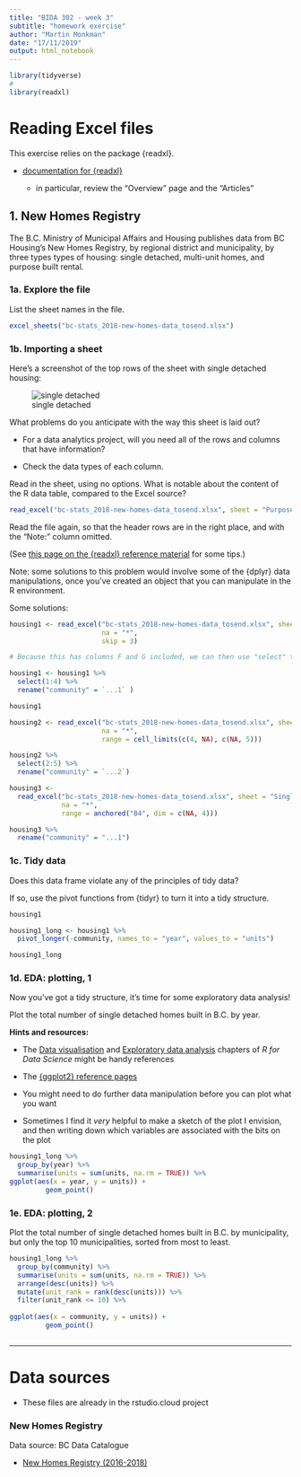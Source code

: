 ```yaml
---
title: "BIDA 302 - week 3"
subtitle: "homework exercise"
author: "Martin Monkman"
date: "17/11/2019"
output: html_notebook
---
```


```r

library(tidyverse)
#
library(readxl)

```

# Reading Excel files

This exercise relies on the package {readxl}. 

* [documentation for {readxl}](https://readxl.tidyverse.org/)

  - in particular, review the "Overview" page and the "Articles"
  


## 1. New Homes Registry

The B.C. Ministry of Municipal Affairs and Housing publishes data from BC Housing's New Homes Registry, by regional district and municipality, by three types types of housing: single detached, multi-unit homes, and purpose built rental.


### 1a. Explore the file

List the sheet names in the file. 

```r

excel_sheets("bc-stats_2018-new-homes-data_tosend.xlsx")

```


### 1b. Importing a sheet

Here's a screenshot of the top rows of the sheet with single detached housing:

![single detached](newhomes_single_excel.JPG)

What problems do you anticipate with the way this sheet is laid out? 

* For a data analytics project, will you need all of the rows and columns that have information?

* Check the data types of each column.

Read in the sheet, using no options. What is notable about the content of the R data table, compared to the Excel source?


```r

read_excel("bc-stats_2018-new-homes-data_tosend.xlsx", sheet = "Purpose Built Rental")

```

Read the file again, so that the header rows are in the right place, and with the "Note:" column omitted.

(See [this page on the {readxl} reference material](https://readxl.tidyverse.org/reference/cell-specification.html) for some tips.)

Note: some solutions to this problem would involve some of the {dplyr} data manipulations, once you've created an object that you can manipulate in the R environment.


Some solutions:

```r

housing1 <- read_excel("bc-stats_2018-new-homes-data_tosend.xlsx", sheet = "Single Detached", 
                       na = "*",
                       skip = 3)

# Because this has columns F and G included, we can then use "select" to pick the ones we want

housing1 <- housing1 %>% 
  select(1:4) %>% 
  rename("community" = `...1` )

housing1

```




```r

housing2 <- read_excel("bc-stats_2018-new-homes-data_tosend.xlsx", sheet = "Single Detached", 
                       na = "*",
                       range = cell_limits(c(4, NA), c(NA, 5)))

housing2 %>% 
  select(2:5) %>%
  rename("community" = `...2`)

```



```r

housing3 <- 
  read_excel("bc-stats_2018-new-homes-data_tosend.xlsx", sheet = "Single Detached",
             na = "*",
             range = anchored("B4", dim = c(NA, 4)))

housing3 %>%
  rename("community" = "...1")

```



### 1c. Tidy data

Does this data frame violate any of the principles of tidy data?

If so, use the pivot functions from {tidyr} to turn it into a tidy structure.

```r

housing1

housing1_long <- housing1 %>%
  pivot_longer(-community, names_to = "year", values_to = "units")

housing1_long

```

### 1d. EDA: plotting, 1

Now you've got a tidy structure, it's time for some exploratory data analysis!

Plot the total number of single detached homes built in B.C. by year.

**Hints and resources:**

* The [Data visualisation](https://r4ds.had.co.nz/data-visualisation.html) and [Exploratory data analysis](https://r4ds.had.co.nz/exploratory-data-analysis.html) chapters of _R for Data Science_ might be handy references

* The [{ggplot2} reference pages](https://ggplot2.tidyverse.org/)

* You might need to do further data manipulation before you can plot what you want

* Sometimes I find it _very_ helpful to make a sketch of the plot I envision, and then writing down which variables are associated with the bits on the plot

```r
housing1_long %>%
  group_by(year) %>%
  summarise(units = sum(units, na.rm = TRUE)) %>% 
ggplot(aes(x = year, y = units)) +
         geom_point()
```



### 1e. EDA: plotting, 2

Plot the total number of single detached homes built in B.C. by municipality, but only the top 10 municipalities, sorted from most to least.



```r

housing1_long %>%
  group_by(community) %>%
  summarise(units = sum(units, na.rm = TRUE)) %>%
  arrange(desc(units)) %>%
  mutate(unit_rank = rank(desc(units))) %>%
  filter(unit_rank <= 10) %>% 
  
ggplot(aes(x = community, y = units)) +
         geom_point()



```



---


# Data sources

* These files are already in the rstudio.cloud project

### New Homes Registry

Data source: BC Data Catalogue

* [New Homes Registry (2016-2018)](https://catalogue.data.gov.bc.ca/dataset/new-homes-registry-2016-2018-)


